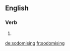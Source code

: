 
==English==

===Verb===
{{head|en}}

# {{present participle of|sodomise}}

[[de:sodomising]]
[[fr:sodomising]]